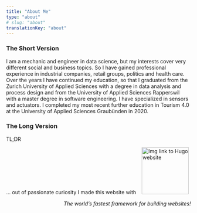 ```yaml
---
title: "About Me"
type: "about"
# slug: "about"
translationKey: "about"
---
```



### The Short Version

I am a mechanic and engineer in data science, but my interests cover very different social and business topics. So I have gained professional experience in industrial companies, retail groups, politics and health care. Over the years I have continued my education, so that I graduated from the Zurich University of Applied Sciences with a degree in data analysis and process design and from the University of Applied Sciences Rapperswil with a master degree in software engineering. I have specialized in sensors and actuators. I completed my most recent further education in Tourism 4.0 at the University of Applied Sciences Graubünden in 2020.

### The Long Version

TL;DR

<div>
 <p>... out of passionate curiosity I made this website with &nbsp;&nbsp;
 <a href="https://gohugo.io/"> 
   <img src="/svg/hugo-logo-wide.svg" type="image/svg+xml" width="128" alt="Img link to Hugo website"> 
 </a> </p>
 
 <p style="text-align:right;"><em>The world’s fastest framework for building websites!</em></p>
</div>
